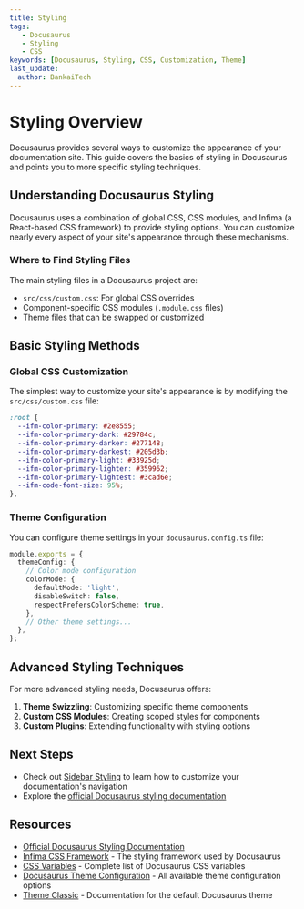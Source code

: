 ```yaml
---
title: Styling
tags:
   - Docusaurus
   - Styling
   - CSS
keywords: [Docusaurus, Styling, CSS, Customization, Theme]
last_update:
  author: BankaiTech
---
```



# **Styling Overview**

Docusaurus provides several ways to customize the appearance of your documentation site. This guide covers the basics of styling in Docusaurus and points you to more specific styling techniques.

## **Understanding Docusaurus Styling**

Docusaurus uses a combination of global CSS, CSS modules, and Infima (a React-based CSS framework) to provide styling options. You can customize nearly every aspect of your site's appearance through these mechanisms.

### **Where to Find Styling Files**

The main styling files in a Docusaurus project are:

- `src/css/custom.css`: For global CSS overrides
- Component-specific CSS modules (`.module.css` files)
- Theme files that can be swapped or customized

## **Basic Styling Methods**

### **Global CSS Customization**

The simplest way to customize your site's appearance is by modifying the `src/css/custom.css` file:

```css
:root {
  --ifm-color-primary: #2e8555;
  --ifm-color-primary-dark: #29784c;
  --ifm-color-primary-darker: #277148;
  --ifm-color-primary-darkest: #205d3b;
  --ifm-color-primary-light: #33925d;
  --ifm-color-primary-lighter: #359962;
  --ifm-color-primary-lightest: #3cad6e;
  --ifm-code-font-size: 95%;
},
```

### **Theme Configuration**

You can configure theme settings in your `docusaurus.config.ts` file:

```ts
module.exports = {
  themeConfig: {
    // Color mode configuration
    colorMode: {
      defaultMode: 'light',
      disableSwitch: false,
      respectPrefersColorScheme: true,
    },
    // Other theme settings...
  },
};
```

## **Advanced Styling Techniques**

For more advanced styling needs, Docusaurus offers:

1. **Theme Swizzling**: Customizing specific theme components
2. **Custom CSS Modules**: Creating scoped styles for components
3. **Custom Plugins**: Extending functionality with styling options

## **Next Steps**

- Check out [Sidebar Styling](./Sidebar) to learn how to customize your documentation's navigation
- Explore the [official Docusaurus styling documentation](https://docusaurus.io/docs/styling-layout)

## **Resources**

- [Official Docusaurus Styling Documentation](https://docusaurus.io/docs/styling-layout)
- [Infima CSS Framework](https://infima.dev/) - The styling framework used by Docusaurus
- [CSS Variables](https://docusaurus.io/docs/styling-layout#css-variables) - Complete list of Docusaurus CSS variables
- [Docusaurus Theme Configuration](https://docusaurus.io/docs/api/themes/configuration) - All available theme configuration options
- [Theme Classic](https://docusaurus.io/docs/api/themes/@docusaurus/theme-classic) - Documentation for the default Docusaurus theme

<BuyMeACoffeeButton />
